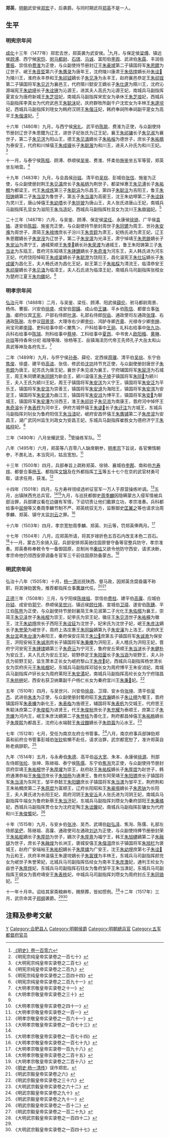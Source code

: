 '''郑英'''{{BD|15世纪||1516年|10月31日|catIdx=Z}}，[[明朝|明朝]]武安侯[[郑宏_(武安侯)|郑宏]]子，后袭爵。与同时期武将[[郑英_(明朝武将)|郑英]]不是一人。

== 生平 ==
=== 明宪宗年间 ===
[[成化|成化]]十三年（1477年）郑宏去世，郑英袭为武安侯。<ref name=MS106>[[:s:明史/卷106|《明史》卷一百零六]]</ref>九月，与保定侯[[梁傅|梁傅]]、镇远侯[[顾溥|顾溥]]、西宁候[[宋恺|宋恺]]、[[驸马都尉|驸马都尉]]、[[石璟|石璟]]、[[马诚|马诚]]、富阳伯[[李舆|李舆]]、武进伯[[朱霖|朱霖]]、丰润伯[[曹振|曹振]]、崇信伯[[费淮|费淮]]为正使，与众副使持节册封辽王[[朱豪墭|朱豪墭]]第二子镇国将军[[朱恩鑙|朱恩鑙]]为辽世子、岷王[[朱音埑|朱音埑]]第六子[[朱膺录|朱膺录]]为唐年王，沈府陵川康肃王[[朱佶煃|朱佶煃]]嫡长孙[[朱诠𨮒|朱诠𨮒]]为陵川王，淮府永丰恭和王[[朱祁钺|朱祁钺]]嫡长子[[朱见净|朱见净]]为永丰王，赵府襄邑恭定王[[朱祁锃|朱祁锃]]第二子镇国将军[[朱见沂|朱见沂]]为襄邑王，代府隰川懿安王嫡长子[[朱仕邃|朱仕邃]]为隰川王，沈府沁源端宪王[[朱幼埼|朱幼埼]]长子[[朱诠锺|朱诠锺]]为沁源王，进其夫人高氏为沁源王妃，南城兵马副指挥夏宣女为唐府新城王[[朱芝坦|朱芝坦]]妃，南城兵马副指挥宋宏女为承休王[[朱芝埌|朱芝埌]]妃，西城兵马副指挥李真女为代府武邑王[[朱聪沬|朱聪沬]]妃，庆府群牧所副千户沈宏女为丰林王[[朱邃㙂|朱邃㙂]]妃，西城兵马副指挥刘瑄女为韩府汉阴王[[朱偕汪|朱偕汪]]妃，韩府奉祠所奉祠副平寔女为高平王[[朱偕滦|朱偕滦]]妃。<ref>《明宪宗纯皇帝实录卷之一百七十》</ref>

十六年（1480年）九月，与西宁侯[[宋礼|宋礼]]、武平伯[[陈能|陈能]]、费淮为正使，与众副使持节册封辽世子朱恩鑙为辽王，进世子妃张氏为辽王妃，襄王[[朱祁镛|朱祁镛]]长子[[朱见淑|朱见淑]]为襄世子，第二子[[朱见淓|朱见淓]]为阳山王，德王[[朱见潾|朱见潾]]嫡长子[[朱祐榕|朱祐榕]]为德世子，庶长子[[朱祐樬|朱祐樬]]为泰安王，代府和川悼僖王[[朱成镘|朱成镘]]长子[[朱聪潪|朱聪潪]]为和川王，进夫人孙氏为和川王妃。<ref>《大明宪宗纯皇帝实录卷之二百七》</ref>

十一月，与泰宁侯[[陈桓|陈桓]]、顾溥、恭顺侯[[吴鉴|吴鉴]]、费淮、怀柔伯[[施鉴|施鉴]]坐五军等营，郑英坐左哨营。<ref>《明宪宗纯皇帝实录卷之二百九》</ref>

十九年（1483年）九月，与会昌侯[[孙铭|孙铭]]、清平伯[[吴琮|吴琮]]、彭城伯[[张信|张信]]、施鉴为正使，与众副使册封荆王[[朱见潚|朱见潚]]庶长子[[朱祐柄|朱祐柄]]为荆世子，都梁悼惠王[[朱见溥|朱见溥]]长子[[朱祐橺|朱祐橺]]为都梁王，代王[[朱成炼|朱成炼]]第三子[[朱聪涓|朱聪涓]]为乐昌王，第四子[[朱聪注|朱聪注]]为吉阳王，鲁王[[朱阳铸|朱阳铸]]嫡第二子[[朱当漎|朱当漎]]为鲁世子，第五子[[朱当湄|朱当湄]]为高密王，沈王朱幼㙾第二子[[朱诠鉌|朱诠鉌]]为灵川王，唐山悼僖王[[朱幼墧|朱幼墧]]长子[[朱铨铍|朱铨铍]]为唐山王，夫人张氏进唐山王妃，南城兵马副指挥孔显女为滋阳王[[朱当渍|朱当渍]]妃，西城兵马副指挥杜显女为汶川王[[朱申销|朱申销]]妃。<ref>《明宪宗纯皇帝实录卷之二百四十四》</ref>

二十三年（1487年）六月，与吴鉴、顾溥、保定侯[[梁任|梁任]]、永康侯[[徐锜|徐锜]]、广平侯[[袁辂|袁辂]]、遂安伯[[陈韶|陈韶]]、施鉴充正使，与众副使持节册封周世子[[朱同镳|朱同镳]]为周王、世孙[[朱安㶇|朱安㶇]]为周世子，肃简王[[朱禄埤|朱禄埤]]庶长子汾川王[[朱贡錝|朱贡錝]]为肃王，妃杨氏进为肃王妃，辽王朱恩鑙嫡长子[[朱宠涭|朱宠涭]]为辽世子，第二子[[朱宠瀤|朱宠瀤]]为光泽王，肃宁悼靖王[[朱恩鉹|朱恩鉹]]嫡长子[[朱宠汕|朱宠汕]]为肃宁王，通城荣顺王[[朱季𰊺|朱季𰊺]]嫡长孙[[朱荣渡|朱荣渡]]为通城王，鲁王朱阳铸第三子[[朱当泚|朱当泚]]为东瓯王，晋府河东昭靖王[[朱锺鏸|朱锺鏸]]嫡长子[[朱奇淮|朱奇淮]]为河东王，夫人韩氏进为河东王妃，代府饶阳悼昭王[[朱成鋈|朱成鋈]]嫡长子[[朱聪澄|朱聪澄]]为饶阳王，昌化温宪王[[朱仕坛|朱仕坛]]嫡长子[[朱成锾|朱成锾]]为昌化王，夫人畅氏进为昌化王妃，赵王第三子[[朱祐棌|朱祐棌]]为清流王，临漳恭安王[[朱祁鋆|朱祁鋆]]嫡长子[[朱见淔|朱见淔]]为临漳王，夫人石氏进为临漳王妃，南城兵马司副指挥张桓女为楚府江夏王[[朱均鋷|朱均鋷]]妃。<ref>《明宪宗纯皇帝实录卷之二百九十一》</ref>

=== 明孝宗年间 ===
[[弘治|弘治]]元年（1488年）二月，与吴鉴、梁任、顾溥、阳武侯[[薛伦|薛伦]]、驸马都尉周景、杨伟、曹振、兴安伯[[徐盛|徐盛]]、成安伯[[郭鐄|郭鐄]]、成山伯[[王镛|王镛]]、平乡伯[[陈信|陈信]]、都督佥事[[张海|张海]]、郕府仪宾[[王憲_(駙馬)|王宪]]、户部右侍郎[[叶淇|叶淇]]、礼部右侍郎[[倪岳|倪岳]]、通政使司左通政[[张璞|张璞]]、右通政[[陈琬|陈琬]]、左参议[[田景贤|田景贤]]、大理寺右少卿[[李价|李价]]、鸿胪寺卿[[齐章|齐章]]、光禄寺少卿[[李绅|李绅]]、尚宝司卿[[李璋|李璋]]、吏科给事中郑＜嬔隽＞、户科给事中[[王珦|王珦]]、礼科右给事中[[张九功|张九功]]、兵科右给事中[[陈瑞|陈瑞]]、刑科给事中[[蔡坤|蔡坤]]、工科给事中[[夏昂|夏昂]]、中书舍人[[欧阳棔|欧阳棔]]、[[黄琳|黄琳]]、[[孙琰|孙琰]]等持香帛分祀 祖陵等陵、徐杨等王、岳镇海渎历代帝王先师孔子大岳太和山真武等神及各府先王。<ref>《大明孝宗敬皇帝实录卷之十一》</ref>

二年（1489年）九月，与怀宁侯[[孙泰|孙泰]]、薛伦、定西侯[[蒋骥|蒋骥]]、清平伯[[吴琮|吴琮]]、东宁伯[[焦俊|焦俊]]、徐盛、建平伯[[高进|高进]]、张信、修武伯[[沈坊|沈坊]]持节充正使，与众副使册封唐世子[[朱弥鍗|朱弥鍗]]为唐王，妃苏氏为唐王妃，襄世子朱见淑为襄王，宁府辅国将军[[朱宸浮|朱宸浮]]为石城王，周王朱同镳弟[[朱同锵|朱同锵]]为新会王，颍川温僖王[[朱子墟|朱子墟]]子镇国将军[[朱同𨭖|朱同𨭖]]为颍川王，夫人王氏为颍川王妃，周王子镇国将军[[朱安浂|朱安浂]]为义宁王，镇国将军[[朱安泛|朱安泛]]为平乐王，镇国将军[[朱安㴦|朱安㴦]]为崇善王，镇国将军[[朱安漨|朱安漨]]为海阳王，镇国将军[[朱安渳|朱安渳]]为安定王，镇国将军[[朱安㵩|朱安㵩]]为曲江王，镇国将军[[朱安㳚|朱安㳚]]为博平王，镇国将军[[朱安𣹩|朱安𣹩]]为聊城王，镇国将军[[朱安漕|朱安漕]]为汾西王，淮王[[朱祁铨|朱祁铨]]子[[朱见湁|朱见湁]]为南康王，晋府河中悼怀王[[朱奇溶|朱奇溶]]长子[[朱表梈|朱表梈]]为河中王，伊府方城怀僖王[[朱𬤊𨰞|朱𬤊𨰞]]长子[[朱𬣙注|朱𬣙注]]为方城王，东城兵马副指挥刘钊女为鲁府阳信王[[朱当㳻|朱当㳻]]妃，岷府安昌怀僖王[[朱膺铺|朱膺铺]]第二子[[朱彦滵|朱彦滵]]为安昌王，湖广武冈州监生刘政女为安昌王妃，东城兵马副指挥崔胜女为德府济宁王[[朱祐桪|朱祐桪]]妃。<ref>《大明孝宗敬皇帝实录卷之三十》</ref>

三年（1490年）八月坐耀武营，<ref name=MS106/>管操练军队。<ref>《大明孝宗敬皇帝实录卷之四十一》</ref>

八年（1495年）六月，郑英等八百零八人缺席朝参，[[明孝宗|明孝宗]]下旨说，各官懒惰朝参，不畏礼法，本当究问，姑且宽恕。<ref>《大明孝宗敬皇帝实录卷之一百一》</ref>

十三年（1500年）四月，兵部奉旨上疏称郑英、徐锜、襄城伯[[李鄌|李鄌]]、南和伯[[方寿祥|方寿祥]]、都督佥事[[杨玉|杨玉]]、都指挥[[文锦|文锦]]及在外都指挥[[丁玉|丁玉]]等五十七个在京的武官材勇可取，请求任用，获准。<ref>《明孝宗敬皇帝实录卷之一百六十一》</ref>

十四年（1501年）四月，与方寿祥领续选听征官军一万人于原营操练听调。<ref>《大明孝宗敬皇帝实录卷之一百七十三》</ref>五月，出镇陕西充总兵官。<ref name=MS106/><ref>《大明孝宗敬皇帝实录卷之一百七十四》</ref>九月，与巡抚都御史[[周季麟|周季麟]]因隐瞒蒙古入侵军情被兵部治罪，兵部建议看在边疆有军情，下诏切责让他们戴罪立功，孝宗准奏。兵科都给事中[[屈伸|屈伸]]等又奏周季麟节制不严、郑英统驭无方，监察御史[[匡翼之|匡翼之]]等也请求治周季麟、郑英、镇守太监[[刘云|刘云]]之罪。<ref>《大明孝宗敬皇帝实录卷之一百七十九》</ref>

十六年（1503年）四月，孝宗宽恕周季麟、郑英、刘云等，罚郑英俸两月。<ref>《大明孝宗敬皇帝实录卷一百九十八》</ref>

十七年（1504年）八月，应郑英所请，将其岁禄折色五百石内改支本色二百石。<ref>《大明孝宗敬皇帝实录卷之二百十五》</ref>十一月，蒙古万余骑入寇，兵部安排郑英驰往固原督守备等官整兵防守，孝宗准奏。郑英奏称奉敕令专一备御固原，总制尚书[[秦纮|秦纮]]又欲令他防守西安，请求决断，孝宗命他仍领西安原调备冬官军三千前往固原防备蒙古。<ref>《大明孝宗敬皇帝实录卷之二百十八》</ref>

=== 明武宗年间 ===
弘治十八年（1505年）十月，[[杨一清|杨一清]]巡抚陕西、督马政，因郑英贪腐昏庸不称职，将其弹劾罢免，推荐都指挥佥事[[曹雄|曹雄]]代任。<ref>《[[:s:明史/卷198|明史·杨一清传]]》误作郑宏。</ref><ref>《明武宗毅皇帝实录卷之六》</ref>

[[正德_(明朝)|正德]]三年（1508年）三月，与宁阳侯[[陈继祖|陈继祖]]、崇信伯[[费柱|费柱]]、建平伯[[高霳|高霳]]、应城伯[[孙钺|孙钺]]、成安伯[[郭宁|郭宁]]、恭顺侯[[吴世兴|吴世兴]]、镇远侯[[顾仕隆|顾仕隆]]、宣城伯[[卫璋|卫璋]]、遂安伯[[陈鏸|陈鏸]]、平江伯[[陈熊|陈熊]]为正使，与众副使持节册封襄简王朱见淑第二子光化王[[朱佑櫍|朱佑櫍]]为襄王，崇简王[[朱见泽|朱见泽]]世子[[朱祐樒|朱祐樒]]为崇王，妃李氏为崇王妃，徽庄王[[朱见沛|朱见沛]]世子[[朱祐檯|朱祐檯]]为徽王，沈王[[朱幼㙾|朱幼㙾]]庶长子西阳王[[朱诠钲|朱诠钲]]为沈世子，妃宋氏为沈世子妃，岷王[[朱彦汰|朱彦汰]]嫡长子[[朱誉荣|朱誉荣]]为岷世子，周府上洛庄惠王[[朱同䤪|朱同䤪]]嫡第九子[[朱安瀼|朱安瀼]]为上洛王，庆府庆王[[朱台浤|朱台浤]]弟[[朱台濠|朱台濠]]为寿阳王，秦府保安庄简王[[朱公𨱈|朱公𨱈]]庶第五子镇国将军[[朱诚漖|朱诚漖]]为保安王，汧阳安裕王[[朱诚洌|朱诚洌]]庶长子镇国将军[[朱秉楱|朱秉楱]]为汧阳王，夫人稽氏为汧阳王妃，晋府宁河安宪王[[朱锺镂|朱锺镂]]嫡第三子[[朱奇沄|朱奇沄]]为宁河王，鲁府安丘荣顺王[[朱当澻|朱当澻]]长子[[朱健朴|朱健朴]]为安丘王，夫人孔氏为安丘王妃，钜野恭定王[[朱阳蓥|朱阳蓥]]长子[[朱当涵|朱当涵]]为钜野王，夫人孙氏为钜野王妃，监生萧本正长女为岷府黎山王[[朱彦𰝥|朱彦𰝥]]妃，西城兵马副指挥杨世清长女为崇府庆元王[[朱祐椐|朱祐椐]]妃，东城兵马副指挥邓钺长女为周府博平王朱安㳚妃，南城兵马副指挥卢钚长女为周府莱阳王[[朱安潏|朱安潏]]妃，南城兵马副指挥高纶长女为宁府瑞昌王[[朱拱栟|朱拱栟]]妃，西安右获卫纳粟副千户杨仁长女为秦府宜川王[[朱秉𣕃|朱秉𣕃]]妃。<ref>《明武宗毅皇帝实录卷之三十六》</ref>

五年（1510年）四月，与吴世兴、兴安伯[[徐良|徐良]]、卫璋、安乡伯[[张坤|张坤]]、清平伯[[吴杰|吴杰]]、武进伯[[朱本|朱本]]为正使，与众副使册封蜀府昭王[[朱宾瀚|朱宾瀚]]嫡长子[[朱让栩|朱让栩]]为蜀王，晋府镇国将军[[朱表槏|朱表槏]]为新化王，[[朱表栺|朱表栺]]为旌德王，辅国将军[[朱表杋|朱表杋]]为交城王，代府思王朱聪沬庶第二子[[朱俊柜|朱俊柜]]为进贤王，代王[[朱俊枤|朱俊枤]]庶长子[[朱充耀|朱充耀]]为泰顺王，庶第三子[[朱充爔|朱充爔]]为河内王，岷王朱彦汰嫡第二子[[朱誉桔|朱誉桔]]为善化王，荆府都昌悼僖王[[朱祐㮧|朱祐㮧]]嫡长子[[朱厚熙_(都昌王)|朱厚熙]]为都昌王，沈府沁水端懿王[[朱诠鐕|朱诠鐕]]嫡长子[[朱勋瀶|朱勋瀶]]为沁水王。<ref>《大明武宗毅皇帝实录卷之六十二》</ref>

七年（1512年）七月，受任为南京左府佥书管事。<ref>《明武宗毅皇帝实录卷之九十》</ref>八月，南京府事兵部弹劾郑英和前府佥书管事彭城伯[[张钦|张钦]]偷懒不赴任，请求治罪，武宗都宽恕了，准许郑英自称老病辞职。<ref>《明武宗毅皇帝实录卷之九十一》</ref>

九年（1514年）五月，与永寿伯[[朱德_(明朝)|朱德]]、高平伯[[谷大宽|谷大宽]]、朱本、永康侯[[徐源|徐源]]、刑部左侍郎[[张纶|张纶]]、张坤、陈继祖、泰宁侯[[陈儒|陈儒]]、东宁伯[[焦洵|焦洵]]充正使，与众副使持节册封崇府崇靖王[[朱祐樒|朱祐樒]]世子[[朱厚燿|朱厚燿]]为崇王，赵府赵王[[朱祐棌|朱祐棌]]嫡长子[[朱厚煜|朱厚煜]]为赵世子，韩府通渭恭裕王[[朱偕浢|朱偕浢]]庶长子[[朱旭杨|朱旭杨]]为通渭王，鲁府东阿荣靖王[[朱阳镖|朱阳镖]]庶长子镇国将军[[朱当滰|朱当滰]]为东阿王，邹平恭懿王[[朱阳鎕|朱阳鎕]]庶长子镇国将军[[朱当潩|朱当潩]]为邹平王，荆府荆和王朱祐橺庶第二子[[朱原焜|朱原焜]]为富顺王，辽府长阳昭和王[[朱豪㙷|朱豪㙷]]嫡长子[[朱恩钠|朱恩钠]]为长阳王，夫人黄氏进为长阳王妃，周府河阴王[[朱安㳋|朱安㳋]]夫人张氏进为河阴王妃，南城兵马副指挥牛端女为鲁府新蔡王[[朱当泘|朱当泘]]妃，东城兵马副指挥刘瓒女为秦府郃阳王[[朱秉橘|朱秉橘]]妃，西城兵马副指挥贾仓女为沈府定陶王[[朱诠鑨|朱诠鑨]]妃，南城兵马副指挥彭镛女为代府和川王[[朱俊㰍|朱俊㰍]]妃。<ref>《明武宗毅皇帝实录卷之一百十二》</ref>

十年（1515年）九月，与安乡伯[[张冲|张冲]]、吴杰、武靖伯[[赵弘泽|赵弘泽]]、焦洵、陈儒、礼部左侍郎[[吴俨|吴俨]]、陈继祖、高霳、通政使司左通政[[刘达|刘达]]为正使，与众副使持捧节册册封荣王[[朱祐枢|朱祐枢]]嫡长子[[朱厚勋|朱厚勋]]为世子，嫡次子[[朱厚熹|朱厚熹]]为福宁王，韩王[[朱旭櫏|朱旭櫏]]嫡第二子[[朱融燧|朱融燧]]为世子，庶长子[[朱融焌|朱融焌]]为长洲王，褒城安僖王[[朱偕沺|朱偕沺]]庶长子镇国将军[[朱旭栏|朱旭栏]]为褒城王，赵府广安端裕王[[朱祐枳|朱祐枳]]嫡长子[[朱厚熽|朱厚熽]]为广安王，沈王[[朱幼㙾|朱幼㙾]]庶第七子[[朱诠𨭖|朱诠𨭖]]为云和王，庆府丰林温僖王朱邃㙂嫡长子[[朱寘镤|朱寘镤]]为丰林王，东城兵马司副指挥颜兖女为岷世子朱誉荣妃，北城兵马司副指挥伍经女为南丰王[[朱彦激|朱彦激]]妃，通判王纶女为益世子[[朱厚烨|朱厚烨]]妃，东城兵马司副指挥石钰女为鲁府邹平王朱当潩妃，东城兵马司副指挥王纲女为晋府靖安王[[朱表柣|朱表柣]]妃，中城兵马司副指挥刘瓒女为周府封丘王[[朱同铬|朱同铬]]妃。<ref>《明武宗毅皇帝实录卷之一百二十九》</ref>

十一年十月卒。诏给其家斋粮麻布，赐祭葬，皆如惯例。<ref>《大明武宗毅皇帝实录卷之一百四十二》</ref>十二年（1517年）三月，武宗命其子[[郑纲|郑纲]]袭爵。<ref name=MS106/><ref>《大明武宗毅皇帝实录卷之一百四十七》</ref>

== 注释及参考文献 ==
{{reflist|2}}

{{DEFAULTSORT:Z}}
[[Category:郑姓|Y]]
[[Category:合肥县人|Category:合肥县人]]
[[Category:明朝侯爵|Category:明朝侯爵]]
[[Category:明朝總兵官|Category:明朝總兵官]]
[[Category:五军都督府官员|Category:五军都督府官员]]